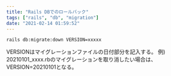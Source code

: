 ```yaml
---
title: "Rails DBでのロールバック"
tags: ["rails", "db", "migration"]
date: "2021-02-14 01:59:52"
---
```


```
rails db:migrate:down VERSION=xxxxx
```

VERSIONはマイグレーションファイルの日付部分を記入する。
例) 20210101_xxxx.rbのマイグレーションを取り消したい場合は、VERSION=20210101となる。

